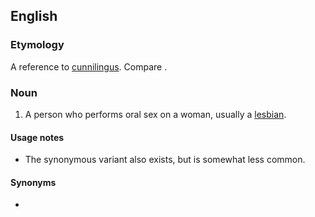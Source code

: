 ==English==

===Etymology===
A reference to [[cunnilingus]]. Compare {{m|en|does the carpet match the drapes}}.

===Noun===
{{en-noun|head=[[carpet]] [[muncher]]}}

# {{label|en|vulgar|slang|offensive}} A person who performs oral sex on a woman, usually a [[lesbian]].

====Usage notes====
* The synonymous variant {{m|en|rug muncher}} also exists, but is somewhat less common.

====Synonyms====
* {{l|en|cunnilinguist}}